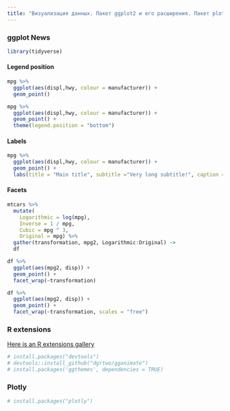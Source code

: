 ```yaml
---
title: "Визуализация данных. Пакет ggplot2 и его расширения. Пакет plotly. R Markdown. R Notebook. Shiny"
---
```


### ggplot News
```r
library(tidyverse)
```


####  Legend position
```r
mpg %>% 
  ggplot(aes(displ,hwy, colour = manufacturer)) +
  geom_point()
```
```r
mpg %>% 
  ggplot(aes(displ,hwy, colour = manufacturer)) +
  geom_point() +
  theme(legend.position = "bottom")
```
#### Labels
```r
mpg %>% 
  ggplot(aes(displ,hwy, colour = manufacturer)) +
  geom_point() +
  labs(title = "Main title", subtitle ="Very long subtitle!", caption = "data from ...")
```


#### Facets
```r
mtcars %>% 
  mutate(
    Logarithmic = log(mpg),
    Inverse = 1 / mpg,
    Cubic = mpg ^ 3,
    Original = mpg) %>%
  gather(transformation, mpg2, Logarithmic:Original) ->
  df

df %>% 
  ggplot(aes(mpg2, disp)) +
  geom_point() +
  facet_wrap(~transformation)
```
```r
df %>% 
  ggplot(aes(mpg2, disp)) +
  geom_point() +
  facet_wrap(~transformation, scales = "free")
```


### R extensions
[Here is an R extensions gallery](http://www.ggplot2-exts.org/gallery/)
```r
# install.packages("devtools")
# devtools::install_github("dgrtwo/gganimate")
# install.packages('ggthemes', dependencies = TRUE)
```

### Plotly
```r
# install.packages("plotly")
```


